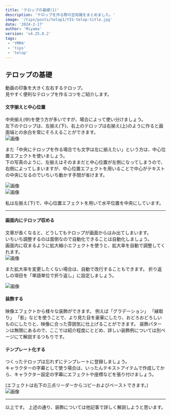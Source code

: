 ```yaml
---
title: 'テロップの基礎(1)'
description: 'テロップを作る際の豆知識をまとめました。'
image: '/tips/posts/telop1/YIS-telop-title.jpg'
date: '2024-2-17'
author: 'Miyama'
version: 'v4.25.0.2'
tags:
 - 'YMM4'
 - 'tips'
 - 'telop'
---
```


## テロップの基礎  
動画の印象を大きく左右するテロップ。  
見やすく便利なテロップを作るコツをご紹介します。  
  

#### 文字揃えと中心位置  
中央揃え(中)を使う方が多いですが、場合によって使い分けましょう。  
左下のテロップは、左揃え(下)、右上のテロップは右揃え(上)のように作ると画面端との余白を常にそろえることができます。  
![画像](/assets/tips/posts/telop1/YIS-telop1.jpg)  

また「中央にテロップを作る場合でも文字は左に揃えたい」という方は、中心位置エフェクトを使いましょう。  
下の写真のように、左揃えはそのままだと中心位置が左側になってしまうので、右側によってしまいますが、中心位置エフェクトを用いることで中心がテキストの中央になるのでいちいち動かす手間が省けます。  

![画像](/assets/tips/posts/telop1/YIS-telop2.jpg)    
![画像](/assets/tips/posts/telop1/YIS-telop3.jpg)

私は左揃え(下)で、中心位置エフェクトを用いて水平位置を中央にしています。

---
  
#### 画面内にテロップ収める  
文章が長くなると、どうしてもテロップが画面からはみ出てしまいます。  
いちいち調整するのは面倒なので自動化できることは自動化しましょう。  
画面内に収まるように拡大縮小エフェクトを使うと、拡大率を自動で調整してくれます。  
![画像](/assets/tips/posts/telop1/YIS-telop4.jpg)    

また拡大率を変更したくない場合は、自動で改行することもできます。
折り返しの項目を「単語単位で折り返し」に設定しましょう。  

![画像](/assets/tips/posts/telop1/YIS-telop6.jpg)
  
  
  
  
  
#### 装飾する
映像エフェクトから様々な装飾ができます。
例えば「グラデーション」 「縁取り」 「影」などを使うことで、より見た目を豪華にしたり、おどろおどろしいものにしたりと、映像に合った雰囲気に仕上げることができます。
装飾パターンは無限にあるので、ここでは紹介程度にとどめ、詳しい装飾例については別ページにて解説するつもりです。
  
  
  
  
  
  
#### テンプレート化する  
つくったテロップは忘れずにテンプレートに登録しましょう。  
キャラクターの字幕として使う場合は、いったんテキストアイテムで作成してから、キャラクター設定の字幕にエフェクトや座標などを張り付けましょう。  

(エフェクトは右下の三点リーダーからコピーおよびペーストできます。)   
![画像](/assets/tips/posts/telop1/YIS-telop5.jpg)



---
以上です。
上述の通り、装飾については他記事で詳しく解説しようと思います。
